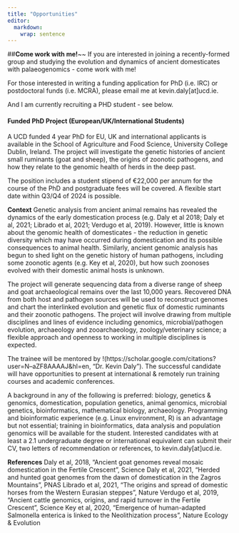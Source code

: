 ```yaml
---
title: "Opportunities"
editor: 
  markdown: 
    wrap: sentence
---
```

##**Come work with me!**~~
If you are interested in joining a recently-formed group and studying the evolution and dynamics of ancient domesticates with palaeogenomics - come work with me!

For those interested in writing a funding application for PhD (i.e. IRC) or postdoctoral funds (i.e. MCRA), please email me at kevin.daly[at]ucd.ie.

And I am currently recruiting a PHD student - see below.

#### **Funded PhD Project (European/UK/International Students)**

A UCD funded 4 year PhD for EU, UK and international applicants is available in the School of Agriculture and Food Science, University College Dublin, Ireland. The project will investigate the genetic histories of ancient small ruminants (goat and sheep), the origins of zoonotic pathogens, and how they relate to the genomic health of herds in the deep past. 

The position includes a student stipend of €22,000 per annum for the course of the PhD and postgraduate fees will be covered. A flexible start date within Q3/Q4 of 2024 is possible.

**Context**
Genetic analysis from ancient animal remains has revealed the dynamics of the early domestication process (e.g. Daly et al 2018; Daly et al, 2021; Librado et al, 2021; Verdugo et al, 2019). However, little is known about the genomic health of domesticates - the reduction in genetic diversity which may have occurred during domestication and its possible consequences to animal health. Similarly, ancient genomic analysis has begun to shed light on the genetic history of human pathogens, including some zoonotic agents (e.g. Key et al, 2020), but how such zoonoses evolved with their domestic animal hosts is unknown.

The project will generate sequencing data from a diverse range of sheep and goat archaeological remains over the last 10,000 years. Recovered DNA from both host and pathogen sources will be used to reconstruct genomes and chart the interlinked evolution and genetic flux of domestic ruminants and their zoonotic pathogens. The project will involve drawing from multiple disciplines and lines of evidence including genomics, microbial/pathogen evolution, archaeology and zooarchaeology, zoology/veterinary science; a flexible approach and openness to working in multiple disciplines is expected.

The trainee will be mentored by !(https://scholar.google.com/citations?user=N--aZF8AAAAJ&hl=en, "Dr. Kevin Daly"). The successful candidate will have opportunities to present at international & remotely run training courses and academic conferences.

A background in any of the following is preferred: biology, genetics & genomics, domestication, population genetics, animal genomics, microbial genetics, bioinformatics, mathematical biology, archaeology. Programming and bioinformatic experience (e.g. Linux environment, R) is an advantage but not essential; training in bioinformatics, data analysis and population genomics will be available for the student. Interested candidates with at least a 2.1 undergraduate degree or international equivalent can submit their CV, two letters of recommendation or references, to kevin.daly[at]ucd.ie.

**References**
Daly et al, 2018, "Ancient goat genomes reveal mosaic domestication in the Fertile Crescent", Science
Daly et al, 2021, “Herded and hunted goat genomes from the dawn of domestication in the Zagros Mountains”, PNAS
Librado et al, 2021, “The origins and spread of domestic horses from the Western Eurasian steppes”, Nature
Verdugo et al, 2019, “Ancient cattle genomics, origins, and rapid turnover in the Fertile Crescent”, Science
Key et al, 2020, “Emergence of human-adapted Salmonella enterica is linked to the Neolithization process”, Nature Ecology & Evolution



